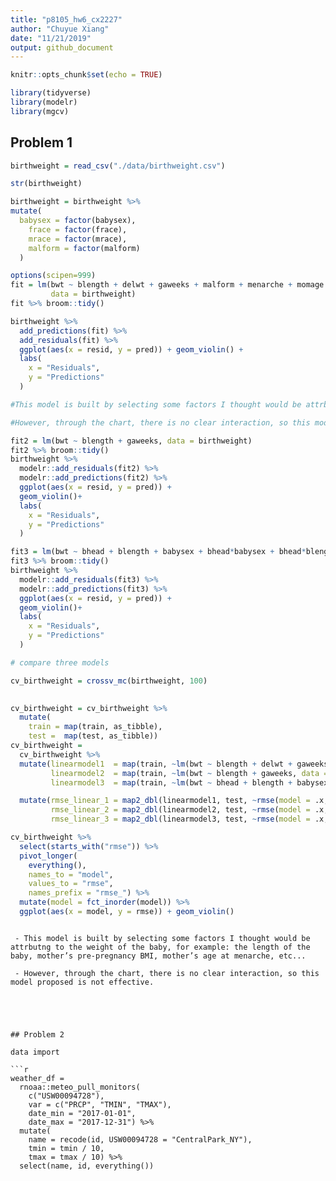 ```yaml
---
title: "p8105_hw6_cx2227"
author: "Chuyue Xiang"
date: "11/21/2019"
output: github_document
---
```


```r
knitr::opts_chunk$set(echo = TRUE)

library(tidyverse)
library(modelr)
library(mgcv)
```

## Problem 1

```r
birthweight = read_csv("./data/birthweight.csv")

str(birthweight)

birthweight = birthweight %>% 
mutate(
  babysex = factor(babysex),
    frace = factor(frace),
    mrace = factor(mrace),
    malform = factor(malform)
  )

options(scipen=999)
fit = lm(bwt ~ blength + delwt + gaweeks + malform + menarche + momage + pnumlbw + ppbmi + ppwt + wtgain,
         data = birthweight)
fit %>% broom::tidy()

birthweight %>% 
  add_predictions(fit) %>% 
  add_residuals(fit) %>%
  ggplot(aes(x = resid, y = pred)) + geom_violin() +
  labs(
    x = "Residuals",
    y = "Predictions"
  )

#This model is built by selecting some factors I thought would be attrbutng to the weight of the baby, for example: the length of the baby, mother’s pre-pregnancy BMI, mother’s age at menarche, etc...

#However, through the chart, there is no clear interaction, so this model proposed is not effective.

fit2 = lm(bwt ~ blength + gaweeks, data = birthweight) 
fit2 %>% broom::tidy()
birthweight %>% 
  modelr::add_residuals(fit2) %>% 
  modelr::add_predictions(fit2) %>% 
  ggplot(aes(x = resid, y = pred)) + 
  geom_violin()+
  labs(
    x = "Residuals",
    y = "Predictions"
  )

fit3 = lm(bwt ~ bhead + blength + babysex + bhead*babysex + bhead*blength + blength*babysex + bhead*blength*babysex, data = birthweight)
fit3 %>% broom::tidy()
birthweight %>% 
  modelr::add_residuals(fit3) %>% 
  modelr::add_predictions(fit3) %>% 
  ggplot(aes(x = resid, y = pred)) + 
  geom_violin()+
  labs(
    x = "Residuals",
    y = "Predictions"
  )

# compare three models

cv_birthweight = crossv_mc(birthweight, 100)
  

cv_birthweight = cv_birthweight %>% 
  mutate(
    train = map(train, as_tibble),
    test =  map(test, as_tibble))
cv_birthweight = 
  cv_birthweight %>% 
  mutate(linearmodel1  = map(train, ~lm(bwt ~ blength + delwt + gaweeks + malform + menarche + momage + pnumlbw + ppbmi + ppwt + wtgain, data = .x)),
         linearmodel2  = map(train, ~lm(bwt ~ blength + gaweeks, data = .x)),
         linearmodel3  = map(train, ~lm(bwt ~ bhead + blength + babysex + bhead*babysex + bhead*blength + blength*babysex + bhead*blength*babysex, data = .x))) %>% 

  mutate(rmse_linear_1 = map2_dbl(linearmodel1, test, ~rmse(model = .x, data = .y)),
         rmse_linear_2 = map2_dbl(linearmodel2, test, ~rmse(model = .x, data = .y)),
         rmse_linear_3 = map2_dbl(linearmodel3, test, ~rmse(model = .x, data = .y)))

cv_birthweight %>% 
  select(starts_with("rmse")) %>% 
  pivot_longer(
    everything(),
    names_to = "model", 
    values_to = "rmse",
    names_prefix = "rmse_") %>% 
  mutate(model = fct_inorder(model)) %>% 
  ggplot(aes(x = model, y = rmse)) + geom_violin()
```

```

 - This model is built by selecting some factors I thought would be attrbutng to the weight of the baby, for example: the length of the baby, mother’s pre-pregnancy BMI, mother’s age at menarche, etc...

 - However, through the chart, there is no clear interaction, so this model proposed is not effective.
 




## Problem 2

data import

```r
weather_df = 
  rnoaa::meteo_pull_monitors(
    c("USW00094728"),
    var = c("PRCP", "TMIN", "TMAX"), 
    date_min = "2017-01-01",
    date_max = "2017-12-31") %>%
  mutate(
    name = recode(id, USW00094728 = "CentralPark_NY"),
    tmin = tmin / 10,
    tmax = tmax / 10) %>%
  select(name, id, everything())
```

 
